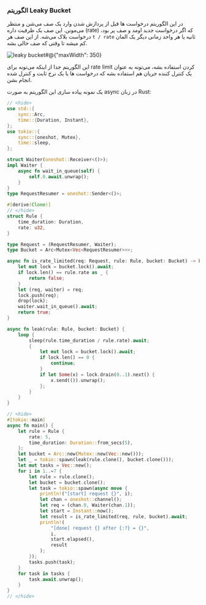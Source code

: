 ### الگوریتم Leaky Bucket

در این الگوریتم درخواست ها قبل از پردازش شدن وارد یک صف می‌شن و منتظر می‌مونن.
این صف یک ظرفیت داره
(rate)
که اگر درخواست جدید اومد و صف پر بود، 
درخواست بلاک می‌شه.
از این صف هر `t / rate` ثانیه <Note>یا هر واحد زمانی دیگر</Note>
یک المان کم میشه تا وقتی که صف خالی بشه.

![leaky bucket#@{"maxWidth": 350}](ratelimit_leaky_bucket.png)

این الگوریتم جدا از اینکه می‌تونه برای 
rate limit
کردن استفاده بشه، ‌می‌تونه به عنوان یک کنترل کننده جریان هم استفاده بشه
که درخواست ها با یک نرخ ثابت و کنترل شده انجام بشن.

یک نمونه پیاده سازی این الگوریتم به صورت async در زبان Rust:

```rust
// <hide>
use std::{
    sync::Arc,
    time::{Duration, Instant},
};
use tokio::{
    sync::{oneshot, Mutex},
    time::sleep,
};

struct Waiter(oneshot::Receiver<()>);
impl Waiter {
    async fn wait_in_queue(self) {
        self.0.await.unwrap();
    }
}
type RequestResumer = oneshot::Sender<()>;

#[derive(Clone)]
// </hide>
struct Rule {
    time_duration: Duration,
    rate: u32,
}

type Request = (RequestResumer, Waiter);
type Bucket = Arc<Mutex<Vec<RequestResumer>>>;

async fn is_rate_limited(req: Request, rule: Rule, bucket: Bucket) -> bool {
    let mut lock = bucket.lock().await;
    if lock.len() == rule.rate as _ {
        return false;
    }
    let (req, waiter) = req;
    lock.push(req);
    drop(lock);
    waiter.wait_in_queue().await;
    return true;
}

async fn leak(rule: Rule, bucket: Bucket) {
    loop {
        sleep(rule.time_duration / rule.rate).await;
        {
            let mut lock = bucket.lock().await;
            if lock.len() == 0 {
                continue;
            }
            if let Some(x) = lock.drain(0..1).next() {
                x.send(()).unwrap();
            };
        }
    }
}

// <hide>
#[tokio::main]
async fn main() {
    let rule = Rule {
        rate: 5,
        time_duration: Duration::from_secs(5),
    };
    let bucket = Arc::new(Mutex::new(Vec::new()));
    let _ = tokio::spawn(leak(rule.clone(), bucket.clone()));
    let mut tasks = Vec::new();
    for i in 1..=7 {
        let rule = rule.clone();
        let bucket = bucket.clone();
        let task = tokio::spawn(async move {
            println!("[start] request {}", i);
            let chan = oneshot::channel();
            let req = (chan.0, Waiter(chan.1));
            let start = Instant::now();
            let result = is_rate_limited(req, rule, bucket).await;
            println!(
                "[done] request {} after {:?} = {}",
                i,
                start.elapsed(),
                result
            );
        });
        tasks.push(task);
    }
    for task in tasks {
        task.await.unwrap();
    }
}
// </hide>
```